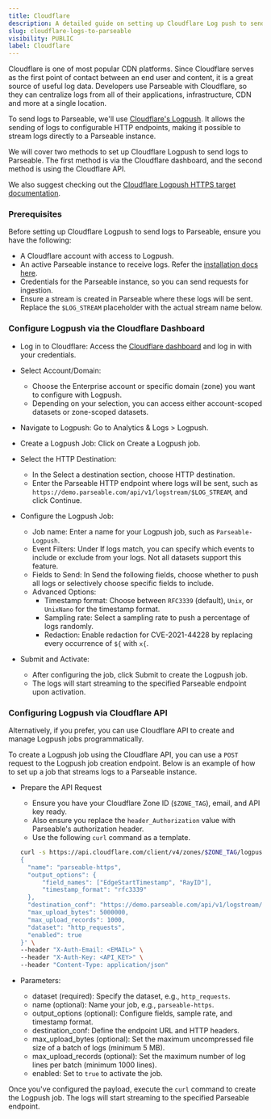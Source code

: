 ```yaml
---
title: Cloudflare
description: A detailed guide on setting up Cloudflare Log push to send logs to Parseable via HTTP destinations, using both dashboard and API methods.
slug: cloudflare-logs-to-parseable
visibility: PUBLIC
label: Cloudflare
---
```


<head>
<title>Ingest Cloudflare logs to Parseable | Parseable</title>
<meta charSet="utf-8" />
<meta name="twitter:card" content="summary" />
</head>

Cloudflare is one of most popular CDN platforms. Since Cloudflare serves as the first point of contact between an end user and content, it is a great source of useful log data. Developers use Parseable with Cloudflare, so they can centralize logs from all of their applications, infrastructure, CDN and more at a single location. 

To send logs to Parseable, we'll use [Cloudflare's Logpush](https://developers.cloudflare.com/logs/get-started/). It allows the sending of logs to configurable HTTP endpoints, making it possible to stream logs directly to a Parseable instance.

We will cover two methods to set up Cloudflare Logpush to send logs to Parseable. The first method is via the Cloudflare dashboard, and the second method is using the Cloudflare API.

We also suggest checking out the [Cloudflare Logpush HTTPS target documentation](https://developers.cloudflare.com/logs/get-started/enable-destinations/http/).

### Prerequisites

Before setting up Cloudflare Logpush to send logs to Parseable, ensure you have the following:

- A Cloudflare account with access to Logpush.
- An active Parseable instance to receive logs. Refer the [installation docs here](https://www.parseable.com/docs/installation).
- Credentials for the Parseable instance, so you can send requests for ingestion.
- Ensure a stream is created in Parseable where these logs will be sent. Replace the `$LOG_STREAM` placeholder with the actual stream name below.

### Configure Logpush via the Cloudflare Dashboard

- Log in to Cloudflare: Access the [Cloudflare dashboard](https://dash.cloudflare.com) and log in with your credentials.

- Select Account/Domain: 
   - Choose the Enterprise account or specific domain (zone) you want to configure with Logpush.
   - Depending on your selection, you can access either account-scoped datasets or zone-scoped datasets.

- Navigate to Logpush: Go to Analytics & Logs > Logpush.

- Create a Logpush Job: Click on Create a Logpush job.

- Select the HTTP Destination:
   - In the Select a destination section, choose HTTP destination.
   - Enter the Parseable HTTP endpoint where logs will be sent, such as `https://demo.parseable.com/api/v1/logstream/$LOG_STREAM`, and click Continue.

- Configure the Logpush Job:
   - Job name: Enter a name for your Logpush job, such as `Parseable-Logpush`.
   - Event Filters: Under If logs match, you can specify which events to include or exclude from your logs. Not all datasets support this feature.
   - Fields to Send: In Send the following fields, choose whether to push all logs or selectively choose specific fields to include.
   - Advanced Options:
     - Timestamp format: Choose between `RFC3339` (default), `Unix`, or `UnixNano` for the timestamp format.
     - Sampling rate: Select a sampling rate to push a percentage of logs randomly.
     - Redaction: Enable redaction for CVE-2021-44228 by replacing every occurrence of `${` with `x{`.
   
- Submit and Activate:
   - After configuring the job, click Submit to create the Logpush job.
   - The logs will start streaming to the specified Parseable endpoint upon activation.

### Configuring Logpush via Cloudflare API

Alternatively, if you prefer, you can use Cloudflare API to create and manage Logpush jobs programmatically.

To create a Logpush job using the Cloudflare API, you can use a `POST` request to the Logpush job creation endpoint. Below is an example of how to set up a job that streams logs to a Parseable instance.

- Prepare the API Request
   - Ensure you have your Cloudflare Zone ID (`$ZONE_TAG`), email, and API key ready.
   - Also ensure you replace the `header_Authorization` value with Parseable's authorization header.
   - Use the following `curl` command as a template.

   ```bash
   curl -s https://api.cloudflare.com/client/v4/zones/$ZONE_TAG/logpush/jobs -X POST -d '
   {
     "name": "parseable-https",
     "output_options": {
         "field_names": ["EdgeStartTimestamp", "RayID"],
         "timestamp_format": "rfc3339"
     },
     "destination_conf": "https://demo.parseable.com/api/v1/logstream/$LOG_STREAM?header_Authorization=Basic%20REDACTED",
     "max_upload_bytes": 5000000,
     "max_upload_records": 1000,
     "dataset": "http_requests",
     "enabled": true
   }' \
   --header "X-Auth-Email: <EMAIL>" \
   --header "X-Auth-Key: <API_KEY>" \
   --header "Content-Type: application/json"
   ```

- Parameters:
   - dataset (required): Specify the dataset, e.g., `http_requests`.
   - name (optional): Name your job, e.g., `parseable-https`.
   - output_options (optional): Configure fields, sample rate, and timestamp format.
   - destination_conf: Define the endpoint URL and HTTP headers.
   - max_upload_bytes (optional): Set the maximum uncompressed file size of a batch of logs (minimum 5 MB).
   - max_upload_records (optional): Set the maximum number of log lines per batch (minimum 1000 lines).
   - enabled: Set to `true` to activate the job.

Once you've configured the payload, execute the `curl` command to create the Logpush job. The logs will start streaming to the specified Parseable endpoint.
